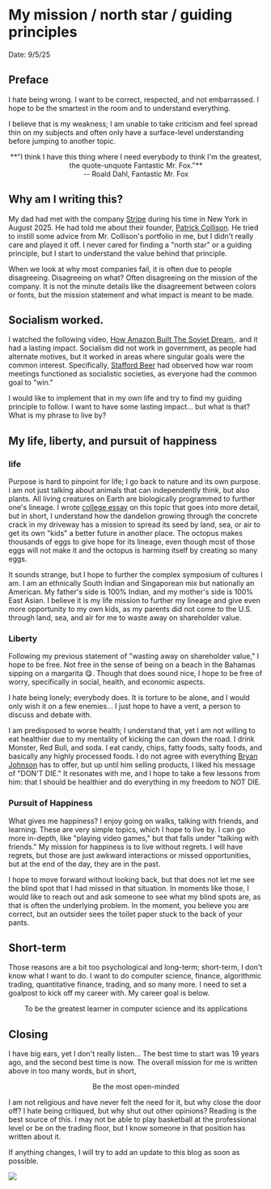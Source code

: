 

# My mission / north star / guiding principles

Date: 9/5/25


## Preface
I hate being wrong. I want to be correct, respected, and not embarrassed. I hope to be the smartest in the room and to understand everything.

I believe that is my weakness; I am unable to take criticism and feel spread thin on my subjects and often only have a surface-level understanding before jumping to another topic.

<center>**"I think I have this thing where I need everybody to think I'm the greatest, the quote-unquote Fantastic Mr. Fox."**</center>
<center>-- Roald Dahl, Fantastic Mr. Fox</center>

## Why am I writing this?
My dad had met with the company [Stripe](https://stripe.com/) during his time in New York in August 2025. He had told me about their founder, [Patrick Collison](https://patrickcollison.com/). He tried to instill some advice from Mr. Collison's portfolio in me, but I didn't really care and played it off. I never cared for finding a "north star" or a guiding principle, but I start to understand the value behind that principle.

When we look at why most companies fail, it is often due to people disagreeing. Disagreeing on what? Often disagreeing on the mission of the company. It is not the minute details like the disagreement between colors or fonts, but the mission statement and what impact is meant to be made.

## Socialism worked.

I watched the following video, [How Amazon Built The Soviet Dream
](https://www.youtube.com/watch?v=mayoL3XbKwA). and it had a lasting impact. Socialism did not work in government, as people had alternate motives, but it worked in areas where singular goals were the common interest. Specifically, [Stafford Beer](https://en.wikipedia.org/wiki/Stafford_Beer) had observed how war room meetings functioned as socialistic societies, as everyone had the common goal to "win."

I would like to implement that in my own life and try to find my guiding principle to follow. I want to have some lasting impact... but what is that? What is my phrase to live by?

## My life, liberty, and pursuit of happiness

### life
Purpose is hard to pinpoint for life; I go back to nature and its own purpose. I am not just talking about animals that can independently think, but also plants. All living creatures on Earth are biologically programmed to further one's lineage. I wrote  [college essay](https://docs.google.com/document/d/14bWW7PZx2Q8DyiR392f6GOK2MdIUpGDE7WdVrj4_qJE/edit?tab=t.ubw4usjx3pgh) on this topic that goes into more detail, but in short, I understand how the dandelion growing through the concrete crack in my driveway has a mission to spread its seed by land, sea, or air to get its own "kids" a better future in another place. The octopus makes thousands of eggs to give hope for its lineage, even though most of those eggs will not make it and the octopus is harming itself by creating so many eggs.

It sounds strange, but I hope to further the complex symposium of cultures I am. I am an ethnically South Indian and Singaporean mix but nationally an American. My father's side is 100% Indian, and my mother's side is 100% East Asian. I believe it is my life mission to further my lineage and give even more opportunity to my own kids, as my parents did not come to the U.S. through land, sea, and air for me to waste away on shareholder value.

### Liberty

Following my previous statement of "wasting away on shareholder value," I hope to be free. Not free in the sense of being on a beach in the Bahamas sipping on a margarita 😋. Though that does sound nice, I hope to be free of worry, specifically in social, health, and economic aspects.

I hate being lonely; everybody does. It is torture to be alone, and I would only wish it on a few enemies... I just hope to have a vent, a person to discuss and debate with.

I am predisposed to worse health; I understand that, yet I am not willing to eat healthier due to my mentality of kicking the can down the road. I drink Monster, Red Bull, and soda. I eat candy, chips, fatty foods, salty foods, and basically any highly processed foods. I do not agree with everything [Bryan Johnson](https://dontdie.bryanjohnson.com/) has to offer, but up until him selling products, I liked his message of "DON'T DIE." It resonates with me, and I hope to take a few lessons from him: that I should be healthier and do everything in my freedom to NOT DIE.

### Pursuit of Happiness

What gives me happiness? I enjoy going on walks, talking with friends, and learning. These are very simple topics, which I hope to live by. I can go more in-depth, like "playing video games," but that falls under "talking with friends." My mission for happiness is to live without regrets. I will have regrets, but those are just awkward interactions or missed opportunities, but at the end of the day, they are in the past. 

I hope to move forward without looking back, but that does not let me see the blind spot that I had missed in that situation. In moments like those, I would like to reach out and ask someone to see what my blind spots are, as that is often the underlying problem. In the moment, you believe you are correct, but an outsider sees the toilet paper stuck to the back of your pants.

## Short-term

Those reasons are a bit too psychological and long-term; short-term, I don't know what I want to do. I want to do computer science, finance, algorithmic trading, quantitative finance, trading, and so many more. I need to set a goalpost to kick off my career with. My career goal is below.

<center>To be the greatest learner in computer science and its applications</center>

## Closing

I have big ears, yet I don't really listen... The best time to start was 19 years ago, and the second best time is now. The overall mission for me is written above in too many words, but in short,

<center>Be the most open-minded</center>

I am not religious and have never felt the need for it, but why close the door off? I hate being critiqued, but why shut out other opinions? Reading is the best source of this. I may not be able to play basketball at the professional level or be on the trading floor, but I know someone in that position has written about it.

If anything changes, I will try to add an update to this blog as soon as possible.

<Image src={calvinHobbes} className="center-image"/>